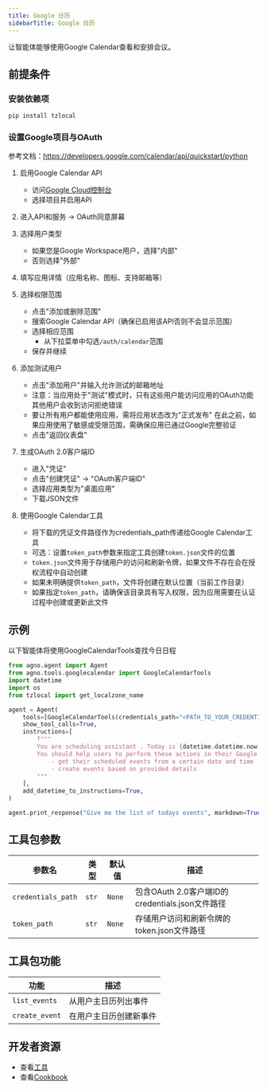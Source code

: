 ```yaml
---
title: Google 日历
sidebarTitle: Google 日历
---
```

让智能体能够使用Google Calendar查看和安排会议。

## 前提条件

### 安装依赖项

```shell
pip install tzlocal
```

### 设置Google项目与OAuth

参考文档：https://developers.google.com/calendar/api/quickstart/python

1. 启用Google Calendar API

   - 访问[Google Cloud控制台](https://console.cloud.google.com/apis/enableflow?apiid=calendar-json.googleapis.com)
   - 选择项目并启用API

2. 进入API和服务 -> OAuth同意屏幕

3. 选择用户类型

   - 如果您是Google Workspace用户，选择"内部"
   - 否则选择"外部"

4. 填写应用详情（应用名称、图标、支持邮箱等）

5. 选择权限范围

   - 点击"添加或删除范围"
   - 搜索Google Calendar API（确保已启用该API否则不会显示范围）
   - 选择相应范围
     - 从下拉菜单中勾选`/auth/calendar`范围
   - 保存并继续

6. 添加测试用户

   - 点击"添加用户"并输入允许测试的邮箱地址
   - 注意：当应用处于"测试"模式时，只有这些用户能访问应用的OAuth功能
     其他用户会收到访问拒绝错误
   - 要让所有用户都能使用应用，需将应用状态改为"正式发布"
     在此之前，如果应用使用了敏感或受限范围，需确保应用已通过Google完整验证
   - 点击"返回仪表盘"

7. 生成OAuth 2.0客户端ID

   - 进入"凭证"
   - 点击"创建凭证" -> "OAuth客户端ID"
   - 选择应用类型为"桌面应用"
   - 下载JSON文件

8. 使用Google Calendar工具
   - 将下载的凭证文件路径作为credentials_path传递给Google Calendar工具
   - 可选：设置`token_path`参数来指定工具创建`token.json`文件的位置
   - `token.json`文件用于存储用户的访问和刷新令牌，如果文件不存在会在授权流程中自动创建
   - 如果未明确提供`token_path`，文件将创建在默认位置（当前工作目录）
   - 如果指定`token_path`，请确保该目录具有写入权限，因为应用需要在认证过程中创建或更新此文件

## 示例

以下智能体将使用GoogleCalendarTools查找今日日程

```python cookbook/tools/googlecalendar_tools.py
from agno.agent import Agent
from agno.tools.googlecalendar import GoogleCalendarTools
import datetime
import os
from tzlocal import get_localzone_name

agent = Agent(
    tools=[GoogleCalendarTools(credentials_path="<PATH_TO_YOUR_CREDENTIALS_FILE>")],
    show_tool_calls=True,
    instructions=[
        f"""
        You are scheduling assistant . Today is {datetime.datetime.now()} and the users timezone is {get_localzone_name()}.
        You should help users to perform these actions in their Google calendar:
            - get their scheduled events from a certain date and time
            - create events based on provided details
        """
    ],
    add_datetime_to_instructions=True,
)

agent.print_response("Give me the list of todays events", markdown=True)
```

## 工具包参数

| 参数名          | 类型  | 默认值 | 描述                                                                    |
| ------------------ | ----- | ------- | ------------------------------------------------------------------------------ |
| `credentials_path` | `str` | `None`  | 包含OAuth 2.0客户端ID的credentials.json文件路径     |
| `token_path`       | `str` | `None`  | 存储用户访问和刷新令牌的token.json文件路径 |

## 工具包功能

| 功能       | 描述                                        |
| -------------- | -------------------------------------------------- |
| `list_events`  | 从用户主日历列出事件      |
| `create_event` | 在用户主日历创建新事件 |

## 开发者资源

- 查看[工具](https://github.com/agno-agi/agno/blob/main/libs/agno/agno/tools/googlecalendar.py)
- 查看[Cookbook](https://github.com/agno-agi/agno/blob/main/cookbook/tools/googlecalendar_tools.py)